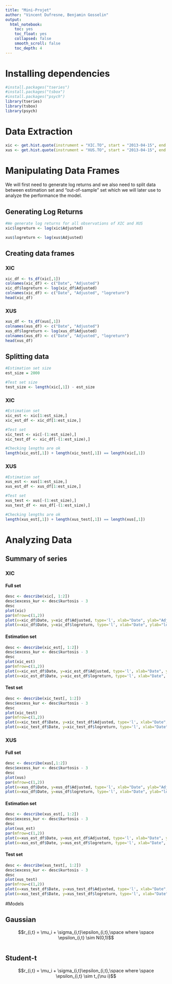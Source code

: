 ---
title: "Mini-Projet"
author: "Vincent Dufresne, Benjamin Gosselin"
output: 
  html_notebook: 
    toc: yes
    toc_float: yes
    collapsed: false
    smooth_scroll: false
    toc_depth: 4
---


# Installing dependencies
```{r}
#install.packages("tseries")
#install.packages("tsbox")
#install.packages("psych")
library(tseries)
library(tsbox)
library(psych)
```


# Data Extraction
```{r}
xic <- get.hist.quote(instrument = "XIC.TO", start = "2013-04-15", end = "2022-03-11", quote = "AdjClose")
xus <- get.hist.quote(instrument = "XUS.TO", start = "2013-04-15", end = "2022-03-11", quote = "AdjClose")
```
# Manipulating Data Frames

We will first need to generate log returns and we also need to split data between estimation set and "out-of-sample"
set which we will later use to analyze the performance the model.

## Generating Log Returns
```{r}
#We generate log returns for all observations of XIC and XUS
xic$logreturn <- log(xic$Adjusted)

xus$logreturn <- log(xus$Adjusted)
```

## Creating data frames

### XIC
```{r}
xic_df <- ts_df(xic[,1])
colnames(xic_df) <- c("Date", "Adjusted")
xic_df$logreturn <- log(xic_df$Adjusted)
colnames(xic_df) <- c("Date", "Adjusted", "logreturn")
head(xic_df)
```


### XUS
```{r}
xus_df <- ts_df(xus[,1])
colnames(xus_df) <- c("Date", "Adjusted")
xus_df$logreturn <- log(xus_df$Adjusted)
colnames(xus_df) <- c("Date", "Adjusted", "logreturn")
head(xus_df)
```



## Splitting data

```{r}
#Estimation set size
est_size = 2000

#Test set size
test_size <- length(xic[,1]) - est_size
```


### XIC
```{r}
#Estimation set
xic_est <- xic[1:est_size,]
xic_est_df <- xic_df[1:est_size,]

#Test set
xic_test <- xic[-(1:est_size),]
xic_test_df <- xic_df[-(1:est_size),]

#Checking lengths are ok
length(xic_est[,1]) + length(xic_test[,1]) == length(xic[,1])

```



### XUS
```{r}
#Estimation set
xus_est <- xus[1:est_size,]
xus_est_df <- xus_df[1:est_size,]

#Test set
xus_test <- xus[-(1:est_size),]
xus_test_df <- xus_df[-(1:est_size),]

#Checking lengths are ok
length(xus_est[,1]) + length(xus_test[,1]) == length(xus[,1])

```

# Analyzing Data

## Summary of series

### XIC

#### Full set
```{r}
desc <- describe(xic[, 1:2])
desc$excess_kur <- desc$kurtosis - 3
desc
plot(xic)
par(mfrow=c(1,2))
plot(x=xic_df$Date, y=xic_df$Adjusted, type='l', xlab="Date", ylab="Adjusted", main="Ajdusted as a function of Date")
plot(x=xic_df$Date, y=xic_df$logreturn, type='l', xlab="Date", ylab="logreturn", main="logreturn as a function of Date")

```

#### Estimation set
```{r}
desc <- describe(xic_est[, 1:2])
desc$excess_kur <- desc$kurtosis - 3
desc
plot(xic_est)
par(mfrow=c(1,2))
plot(x=xic_est_df$Date, y=xic_est_df$Adjusted, type='l', xlab="Date", ylab="Adjusted", main="Ajdusted as a function of Date")
plot(x=xic_est_df$Date, y=xic_est_df$logreturn, type='l', xlab="Date", ylab="logreturn", main="logreturn as a function of Date")
```



#### Test set
```{r}
desc <- describe(xic_test[, 1:2])
desc$excess_kur <- desc$kurtosis - 3
desc
plot(xic_test)
par(mfrow=c(1,2))
plot(x=xic_test_df$Date, y=xic_test_df$Adjusted, type='l', xlab="Date", ylab="Adjusted", main="Ajdusted as a function of Date")
plot(x=xic_test_df$Date, y=xic_test_df$logreturn, type='l', xlab="Date", ylab="logreturn", main="logreturn as a function of Date")

```



### XUS

#### Full set
```{r}
desc <- describe(xus[,1:2])
desc$excess_kur <- desc$kurtosis - 3
desc
plot(xus)
par(mfrow=c(1,2))
plot(x=xus_df$Date, y=xus_df$Adjusted, type='l', xlab="Date", ylab="Adjusted", main="Ajdusted as a function of Date")
plot(x=xus_df$Date, y=xus_df$logreturn, type='l', xlab="Date", ylab="logreturn", main="logreturn as a function of Date")
```


#### Estimation set
```{r}
desc <- describe(xus_est[, 1:2])
desc$excess_kur <- desc$kurtosis - 3
desc
plot(xus_est)
par(mfrow=c(1,2))
plot(x=xus_est_df$Date, y=xus_est_df$Adjusted, type='l', xlab="Date", ylab="Adjusted", main="Ajdusted as a function of Date")
plot(x=xus_est_df$Date, y=xus_est_df$logreturn, type='l', xlab="Date", ylab="logreturn", main="logreturn as a function of Date")
```

#### Test set
```{r}
desc <- describe(xus_test[, 1:2])
desc$excess_kur <- desc$kurtosis - 3
desc
plot(xus_test)
par(mfrow=c(1,2))
plot(x=xus_test_df$Date, y=xus_test_df$Adjusted, type='l', xlab="Date", ylab="Adjusted", main="Ajdusted as a function of Date")
plot(x=xus_test_df$Date, y=xus_test_df$logreturn, type='l', xlab="Date", ylab="logreturn", main="logreturn as a function of Date")
```

#Models

## Gaussian

$$r_{i,t} = \mu_i + \sigma_{i,t}\epsilon_{i,t},\space where \space \epsilon_{i,t} \sim N(0,1)$$
```{r}

```


## Student-t

$$r_{i,t} = \mu_i + \sigma_{i,t}\epsilon_{i,t},\space where \space \epsilon_{i,t} \sim t_{\nu i}$$
```{r}

```

